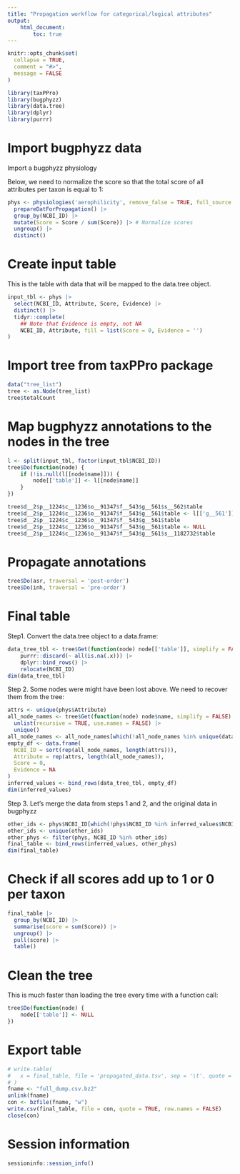 ```yaml
---
title: "Propagation workflow for categorical/logical attributes"
output:
    html_document:
        toc: true
---
```


```r
knitr::opts_chunk$set(
  collapse = TRUE,
  comment = "#>",
  message = FALSE
)
```

```r
library(taxPPro)
library(bugphyzz)
library(data.tree)
library(dplyr)
library(purrr)
```

# Import bugphyzz data

Import a bugphyzz physiology

Below, we need to normalize the score so that the total score of all
attributes per taxon is equal to 1:

```r
phys <- physiologies('aerophilicity', remove_false = TRUE, full_source = FALSE)[[1]] |>
  prepareDatForPropagation() |>
  group_by(NCBI_ID) |>
  mutate(Score = Score / sum(Score)) |> # Normalize scores
  ungroup() |> 
  distinct()
```

# Create input table

This is the table with data that will be mapped to the data.tree object.

```r
input_tbl <- phys |>
  select(NCBI_ID, Attribute, Score, Evidence) |>
  distinct() |> 
  tidyr::complete(
    ## Note that Evidence is empty, not NA
    NCBI_ID, Attribute, fill = list(Score = 0, Evidence = '')
)
```

# Import tree from taxPPro package

```r
data("tree_list")
tree <- as.Node(tree_list)
tree$totalCount
```

# Map bugphyzz annotations to the nodes in the tree

```r
l <- split(input_tbl, factor(input_tbl$NCBI_ID))
tree$Do(function(node) {
    if (!is.null(l[[node$name]])) {
        node[['table']] <- l[[node$name]]
    }
})
```

```r
tree$d__2$p__1224$c__1236$o__91347$f__543$g__561$s__562$table
tree$d__2$p__1224$c__1236$o__91347$f__543$g__561$table <- l[['g__561']]
tree$d__2$p__1224$c__1236$o__91347$f__543$g__561$table
tree$d__2$p__1224$c__1236$o__91347$f__543$g__561$table <- NULL
tree$d__2$p__1224$c__1236$o__91347$f__543$g__561$s__1182732$table
```

# Propagate annotations

```r
tree$Do(asr, traversal = 'post-order')
tree$Do(inh, traversal = 'pre-order')
```

# Final table

Step1. Convert the data.tree object to a data.frame:

```r
data_tree_tbl <- tree$Get(function(node) node[['table']], simplify = FALSE) |>
    purrr::discard(~ all(is.na(.x))) |>
    dplyr::bind_rows() |> 
    relocate(NCBI_ID) 
dim(data_tree_tbl)
```

Step 2. Some nodes were might have been lost above. We need to recover them from the
tree:

```r
attrs <- unique(phys$Attribute)
all_node_names <- tree$Get(function(node) node$name, simplify = FALSE) |> 
  unlist(recursive = TRUE, use.names = FALSE) |> 
  unique()
all_node_names <- all_node_names[which(!all_node_names %in% unique(data_tree_tbl$NCBI_ID))]
empty_df <- data.frame(
  NCBI_ID = sort(rep(all_node_names, length(attrs))), 
  Attribute = rep(attrs, length(all_node_names)), 
  Score = 0,
  Evidence = NA
)
inferred_values <- bind_rows(data_tree_tbl, empty_df)
dim(inferred_values)
```

Step 3. Let's merge the data from steps 1 and 2, and the original data in 
bugphyzz

```r
other_ids <- phys$NCBI_ID[which(!phys$NCBI_ID %in% inferred_values$NCBI_ID)]
other_ids <- unique(other_ids)
other_phys <- filter(phys, NCBI_ID %in% other_ids)
final_table <- bind_rows(inferred_values, other_phys)
dim(final_table)
```

# Check if all scores add up to 1 or 0 per taxon

```r
final_table |> 
  group_by(NCBI_ID) |> 
  summarise(score = sum(Score)) |> 
  ungroup() |> 
  pull(score) |> 
  table()
```

# Clean the tree

This is much faster than loading the tree every time with a function call:

```r
tree$Do(function(node) {
    node[['table']] <- NULL
})
```

# Export table

```r
# write.table(
#   x = final_table, file = 'propagated_data.tsv', sep = '\t', quote = TRUE
# )
fname <- "full_dump.csv.bz2"
unlink(fname)
con <- bzfile(fname, "w")
write.csv(final_table, file = con, quote = TRUE, row.names = FALSE)
close(con)
```

# Session information

```r
sessioninfo::session_info()
```
